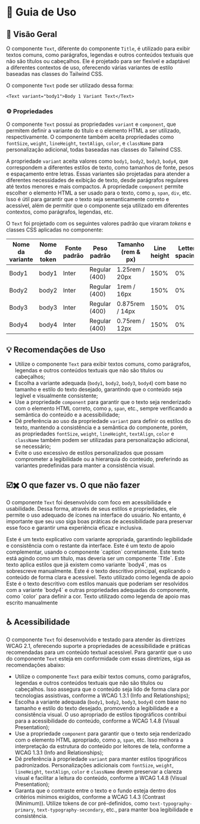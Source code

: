 
<Meta title="Componentes/Text/Guia de Uso" />

# 🧭  Guia de Uso

## 📘 Visão Geral

O componente `Text`, diferente do componente `Title`, é utilizado para exibir textos comuns, como parágrafos, legendas e outros conteúdos textuais que não são títulos ou cabeçalhos. Ele é projetado para ser flexível e adaptável a diferentes contextos de uso, oferecendo várias variantes de estilo baseadas nas classes do Tailwind CSS.

O componente `Text` pode ser utilizado dessa forma:

```tsx
<Text variant="body1">Body 1 Variant Text</Text>
```

### ⚙️ Propriedades

O componente `Text` possui as propriedades `variant` e `component`, que permitem definir a variante do título e o elemento HTML a ser utilizado, respectivamente. O componente também aceita propriedades como `fontSize`, `weight`, `lineHeight`, `textAlign`, `color`, e `className` para personalização adicional, todas baseadas nas classes do Tailwind CSS.

A propriedade `variant` aceita valores como `body1`, `body2`, `body3`, `body4`, que correspondem a diferentes estilos de texto, como tamanhos de fonte, pesos e espaçamento entre letras. Essas variantes são projetadas para atender a diferentes necessidades de exibição de texto, desde parágrafos regulares até textos menores e mais compactos.
A propriedade `component` permite escolher o elemento HTML a ser usado para o texto, como `p`, `span`, `div`, etc. Isso é útil para garantir que o texto seja semanticamente correto e acessível, além de permitir que o componente seja utilizado em diferentes contextos, como parágrafos, legendas, etc.

O `Text` foi projetado com os seguintes valores padrão que viraram *tokens* e classes CSS aplicadas no componente:

<table>
  <thead>
    <tr>
      <th>Nome da variante</th>
      <th>Nome do token</th>
      <th>Fonte padrão</th>
      <th>Peso padrão</th>
      <th>Tamanho (rem & px)</th>
      <th>Line height</th>
      <th>Letter spacing</th>
    </tr>
  </thead>
  <tbody>
    <tr>
      <td><Text variant="body1" className="sb-unstyled">Body1</Text></td>
      <td>body1</td>
      <td>Inter</td>
      <td>Regular (400)</td>
      <td>1.25rem / 20px</td>
      <td>150%</td>
      <td>0%</td>
    </tr>
    <tr>
      <td><Text variant="body2" className="sb-unstyled">Body2</Text></td>
      <td>body2</td>
      <td>Inter</td>
      <td>Regular (400)</td>
      <td>1rem / 16px</td>
      <td>150%</td>
      <td>0%</td>
    </tr>
    <tr>
      <td><Text variant="body3" className="sb-unstyled">Body3</Text></td>
      <td>body3</td>
      <td>Inter</td>
      <td>Regular (400)</td>
      <td>0.875rem / 14px</td>
      <td>150%</td>
      <td>0%</td>
    </tr>
    <tr>
      <td><Text variant="body4" className="sb-unstyled">Body4</Text></td>
      <td>body4</td>
      <td>Inter</td>
      <td>Regular (400)</td>
      <td>0.75rem / 12px</td>
      <td>150%</td>
      <td>0%</td>
    </tr>
  </tbody>
</table>

## 💡 Recomendações de Uso

- Utilize o componente `Text` para exibir textos comuns, como parágrafos, legendas e outros conteúdos textuais que não são títulos ou cabeçalhos;
- Escolha a variante adequada (`body1`, `body2`, `body3`, `body4`) com base no tamanho e estilo do texto desejado, garantindo que o conteúdo seja legível e visualmente consistente;
- Use a propriedade `component` para garantir que o texto seja renderizado com o elemento HTML correto, como `p`, `span`, etc., sempre verificando a semântica do conteúdo e a acessibilidade;
- Dê preferência ao uso da propriedade `variant` para definir os estilos do texto, mantendo a consistência e a semântica do componente, porém, as propriedades `fontSize`, `weight`, `lineHeight`, `textAlign`, `color` e `className` também podem ser utilizadas para personalização adicional, se necessário;
- Evite o uso excessivo de estilos personalizados que possam comprometer a legibilidade ou a hierarquia do conteúdo, preferindo as variantes predefinidas para manter a consistência visual.

## ☑️✖️ O que fazer vs. O que não fazer

O componente `Text` foi desenvolvido com foco em acessibilidade e usabilidade. Dessa forma, através de seus estilos e propriedades, ele permite o uso adequado de ícones na interface do usuário. No entanto, é importante que seu uso siga boas práticas de acessibilidade para preservar esse foco e garantir uma experiência eficaz e inclusiva.

<Title component="h1" className="!text-h5">Ao exibir textos, sempre verifique a semântica e a hierarquia do conteúdo. Utilize as variantes de texto apropriadas para garantir que o conteúdo seja legível e visualmente consistente.</Title>

<Grid cols="grid-cols-1 md:grid-cols-2" colGap="gap-x-4" rowGap="gap-y-4" className="!mb-12 !mt-6">
  <Flex direction="flex-col" rowGap="gap-x-4" colGap="gap-y-4" radius="rounded-lg" paddingX="px-4" paddingY="py-4" className="border border-default-border">
    <Flex direction="flex-col" rowGap="gap-x-4" colGap="gap-y-2" className="!mb-4">
      <Flex radius="rounded-full" paddingX="px-2" paddingY="py-1" className="bg-success">
        <Title component="h1" color="!text-typography-inverted" className="!text-h6 !mb-0 !whitespace-nowrap">✔ O que fazer</Title>
      </Flex>
    </Flex>
    <Flex direction="flex-col" rowGap="gap-y-2" className="flex-1 mt-auto">
      <Text className="sb-unstyled" variant="body2">Este é um texto explicativo com variante apropriada, garantindo legibilidade e consistência com o restante da interface.</Text>
      <Text className="sb-unstyled" variant="body4" color="text-typography-secondary">Este é um texto de apoio complementar, usando o componente `caption` corretamente.</Text>
    </Flex>
  </Flex>
  <Flex direction="flex-col" rowGap="gap-x-4" colGap="gap-y-4" radius="rounded-lg" paddingX="px-4" paddingY="py-4" className="border border-default-border">
    <Flex direction="flex-col" rowGap="gap-x-4" colGap="gap-y-2" className="!mb-4">
      <Flex radius="rounded-full" paddingX="px-2" paddingY="py-1" className="bg-error">
        <Title component="h1" color="!text-typography-inverted" className="!text-h6 !mb-0 !whitespace-nowrap">✘ O que não fazer</Title>
      </Flex>
    </Flex>
    <Flex direction="flex-col" rowGap="gap-y-2" className="flex-1 mt-auto">
      <Text className="text-2xl font-bold sb-unstyled">Este texto está agindo como um título, mas deveria ser um componente `Title`.</Text>
      <Text className="text-body4 font-normal text-gray-500 sb-unstyled">Este texto aplica estilos que já existem como variante `body4`, mas os sobrescreve manualmente.</Text>
    </Flex>
  </Flex>
</Grid>

<Title component="h1" className="!text-h5">Use variantes de texto apropriadas para cada tipo de conteúdo. Evite usar estilos manuais para simular tamanhos, pesos ou usos que já estão definidos nas variantes do componente.</Title>

<Grid cols="grid-cols-1 md:grid-cols-2" colGap="gap-x-4" rowGap="gap-y-4" className="!mb-12 !mt-6">
  <Flex direction="flex-col" rowGap="gap-x-4" colGap="gap-y-4" radius="rounded-lg" paddingX="px-4" paddingY="py-4" className="border border-default-border">
    <Flex direction="flex-col" rowGap="gap-x-4" colGap="gap-y-2" className="!mb-4">
      <Flex radius="rounded-full" paddingX="px-2" paddingY="py-1" className="bg-success">
        <Title component="h1" color="!text-typography-inverted" className="!text-h6 !mb-0 !whitespace-nowrap">✔ O que fazer</Title>
      </Flex>
    </Flex>
    <Flex direction="flex-col" rowGap="gap-y-2" className="flex-1 mt-auto">
      <Text variant="body2" className="sb-unstyled">Este é o texto descritivo principal, explicando o conteúdo de forma clara e acessível.</Text>
      <Text variant="body4" color="text-typography-secondary" className="sb-unstyled">Texto utilizado como legenda de apoio</Text>
    </Flex>
  </Flex>
  <Flex direction="flex-col" rowGap="gap-x-4" colGap="gap-y-4" radius="rounded-lg" paddingX="px-4" paddingY="py-4" className="border border-default-border">
    <Flex direction="flex-col" rowGap="gap-x-4" colGap="gap-y-2" className="!mb-4">
      <Flex radius="rounded-full" paddingX="px-2" paddingY="py-1" className="bg-error">
        <Title component="h1" color="!text-typography-inverted" className="!text-h6 !mb-0 !whitespace-nowrap">✘ O que não fazer</Title>
      </Flex>
    </Flex>
    <Flex direction="flex-col" rowGap="gap-y-2" className="flex-1 mt-auto">
      <Text className="text-[14px] text-neutral-gray-800 sb-unstyled">Este é o texto descritivo com estilos manuais que poderiam ser resolvidos com a variante `body4` e outras propriedades adequadas do componente, como `color` para definir a cor.</Text>
      <Text className="sb-unstyled text-[12px] text-neutral-gray-600">Texto utilizado como legenda de apoio mas escrito manualmente</Text>
    </Flex>
  </Flex>
</Grid>

## ♿ Acessibilidade

O componente `Text` foi desenvolvido e testado para atender às diretrizes WCAG 2.1, oferecendo suporte a propriedades de acessibilidade e práticas recomendadas para um conteúdo textual acessível. Para garantir que o uso do componente `Text` esteja em conformidade com essas diretrizes, siga as recomendações abaixo:

- Utilize o componente `Text` para exibir textos comuns, como parágrafos, legendas e outros conteúdos textuais que não são títulos ou cabeçalhos. Isso assegura que o conteúdo seja lido de forma clara por tecnologias assistivas, conforme a <Link className="sb-unstyled text-sm" href="https://www.w3.org/WAI/WCAG21/Understanding/info-and-relationships.html" target="_blank">WCAG 1.3.1 (Info and Relationships)</Link>;
- Escolha a variante adequada (`body1`, `body2`, `body3`, `body4`) com base no tamanho e estilo do texto desejado, promovendo a legibilidade e a consistência visual. O uso apropriado de estilos tipográficos contribui para a acessibilidade do conteúdo, conforme a <Link className="sb-unstyled text-sm" href="https://www.w3.org/WAI/WCAG21/Understanding/visual-presentation.html" target="_blank">WCAG 1.4.8 (Visual Presentation)</Link>;
- Use a propriedade `component` para garantir que o texto seja renderizado com o elemento HTML apropriado, como `p`, `span`, etc. Isso melhora a interpretação da estrutura do conteúdo por leitores de tela, conforme a <Link className="sb-unstyled text-sm" href="https://www.w3.org/WAI/WCAG21/Understanding/info-and-relationships.html" target="_blank">WCAG 1.3.1 (Info and Relationships)</Link>;
- Dê preferência à propriedade `variant` para manter estilos tipográficos padronizados. Personalizações adicionais com `fontSize`, `weight`, `lineHeight`, `textAlign`, `color` e `className` devem preservar a clareza visual e facilitar a leitura do conteúdo, conforme a <Link className="sb-unstyled text-sm" href="https://www.w3.org/WAI/WCAG21/Understanding/visual-presentation.html" target="_blank">WCAG 1.4.8 (Visual Presentation)</Link>;
- Garanta que o contraste entre o texto e o fundo esteja dentro dos critérios mínimos exigidos, conforme a <Link className="sb-unstyled text-sm" href="https://www.w3.org/WAI/WCAG21/Understanding/contrast-minimum.html" target="_blank">WCAG 1.4.3 (Contrast (Minimum))</Link>. Utilize tokens de cor pré-definidos, como `text-typography-primary`, `text-typography-secondary`, etc., para manter boa legibilidade e consistência.
